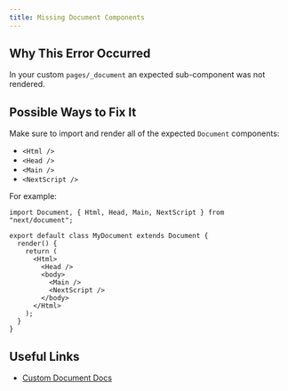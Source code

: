 ```yaml
---
title: Missing Document Components
---
```


## Why This Error Occurred

In your custom `pages/_document` an expected sub-component was not rendered.

## Possible Ways to Fix It

Make sure to import and render all of the expected `Document` components:

- `<Html />`
- `<Head />`
- `<Main />`
- `<NextScript />`

For example:

```tsx filename="pages/_document.tsx"
import Document, { Html, Head, Main, NextScript } from "next/document";

export default class MyDocument extends Document {
  render() {
    return (
      <Html>
        <Head />
        <body>
          <Main />
          <NextScript />
        </body>
      </Html>
    );
  }
}
```

## Useful Links

- [Custom Document Docs](/docs/pages/building-your-application/routing/custom-document)

